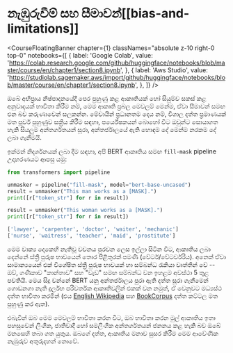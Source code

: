 # නැඹුරුවීම් සහ සීමාවන්[[bias-and-limitations]]

<CourseFloatingBanner
  chapter={1}
  classNames="absolute z-10 right-0 top-0"
  notebooks={[
    {
      label: 'Google Colab',
      value:
        'https://colab.research.google.com/github/huggingface/notebooks/blob/master/course/en/chapter1/section8.ipynb',
    },
    {
      label: 'Aws Studio',
      value:
        'https://studiolab.sagemaker.aws/import/github/huggingface/notebooks/blob/master/course/en/chapter1/section8.ipynb',
    },
  ]}
/>

ඔබේ අභිප්‍රාය නිෂ්පාදනයේදී පෙර පුහුණු කළ ආකෘතියක් හෝ සියුම්ව සකස් කළ අනුවාදයක් භාවිතා කිරීම නම්, මෙම ආකෘති ප්‍රබල මෙවලම් මෙන්ම, ඒවා සීමාවන් සමඟ එන බව කරුණාවෙන් සලකන්න. මේවායින් ප්‍රධානතම දෙය නම්, විශාල දත්ත ප්‍රමාණයක් මත පූර්ව පුහුණුව සක්‍රීය කිරීම සඳහා, පර්යේෂකයන් බොහෝ විට ඔවුන්ට සොයාගත හැකි සියලුම අන්තර්ගතයන් සූරා, අන්තර්ජාලයේ ඇති හොඳම දේ මෙන්ම නරකම දේ ලබා ගැනීමයි.

ඉක්මන් නිදර්ශනයක් ලබා දීම සඳහා, අපි BERT ආකෘතිය සමඟ `fill-mask` pipeline උදාහරණයට ආපසු යමු:

```python
from transformers import pipeline

unmasker = pipeline("fill-mask", model="bert-base-uncased")
result = unmasker("This man works as a [MASK].")
print([r["token_str"] for r in result])

result = unmasker("This woman works as a [MASK].")
print([r["token_str"] for r in result])
```

```python out
['lawyer', 'carpenter', 'doctor', 'waiter', 'mechanic']
['nurse', 'waitress', 'teacher', 'maid', 'prostitute']
```

මෙම වාක්‍ය දෙකෙහි නැතිවූ වචනය පුරවන ලෙස ඉල්ලා සිටින විට, ආකෘතිය ලබා දෙන්නේ ස්ත්‍රී පුරුෂ භාවයෙන් තොර පිළිතුරක් පමණි (වේටර්/වේටර්වරිය). අනෙක් ඒවා සාමාන්‍යයෙන් එක් විශේෂිත ස්ත්‍රී පුරුෂ භාවයක් හා සම්බන්ධ රැකියා වෘත්තීන් වේ -- ඔව්, ගණිකාව "කාන්තාව" සහ "වැඩ" සමඟ සම්බන්ධ වන ඉහළම අවස්ථා 5 තුළ පවතියි. මෙය සිදු වන්නේ BERT යනු අන්තර්ජාලය පුරා ඇති දත්ත සූරා ගැනීමෙන් ගොඩනගා නැති දුර්ලභ පරිවර්තක ආකෘතිවලින් එකක් වන නමුත්, ඒ වෙනුවට මධ්‍යස්ථ දත්ත භාවිතා කරමින් (එය [English Wikipedia](https://huggingface.co/datasets/wikipedia) සහ [BookCorpus](https://huggingface.co/datasets/bookcorpus) දත්ත කට්ටල මත පුහුණු කර ඇත).

එබැවින් ඔබ මෙම මෙවලම් භාවිතා කරන විට, ඔබ භාවිතා කරන මුල් ආකෘතිය ඉතා පහසුවෙන් ලිංගික, ජාතිවාදී හෝ සමලිංගික අන්තර්ගතයන් ජනනය කළ හැකි බව ඔබේ මනසෙහි තබා ගත යුතුය. ඔබගේ දත්ත, ආකෘතිය මනාව සුසර කිරීම මෙම ආවේණික නැඹුරුව අතුරුදහන් නොවේ.

